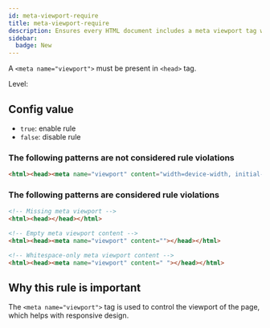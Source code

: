 ```yaml
---
id: meta-viewport-require
title: meta-viewport-require
description: Ensures every HTML document includes a meta viewport tag within the head element for proper responsive design.
sidebar:
  badge: New
---
```



A `<meta name="viewport">` must be present in `<head>` tag.

Level: <Badge text="Error" variant="danger" />

## Config value

- `true`: enable rule
- `false`: disable rule

### The following patterns are **not** considered rule violations

```html
<html><head><meta name="viewport" content="width=device-width, initial-scale=1"></head></html>
```

### The following patterns are considered rule violations

```html
<!-- Missing meta viewport -->
<html><head></head></html>

<!-- Empty meta viewport content -->
<html><head><meta name="viewport" content=""></head></html>

<!-- Whitespace-only meta viewport content -->
<html><head><meta name="viewport" content=" "></head></html>
```

## Why this rule is important

The `<meta name="viewport">` tag is used to control the viewport of the page, which helps with responsive design.

